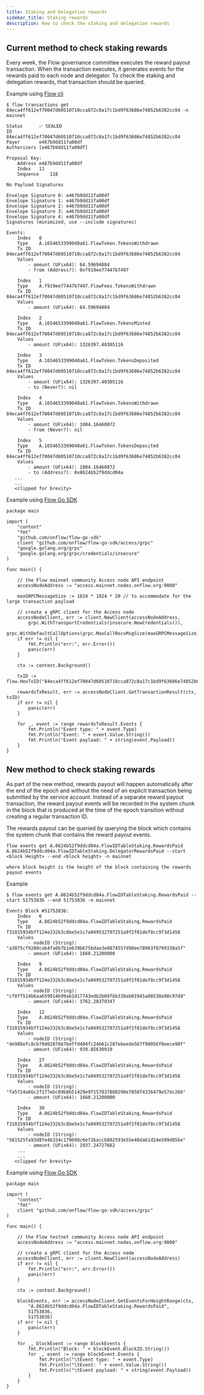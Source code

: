 ```yaml
---
title: Staking and Delegation rewards
sidebar_title: Staking rewards
description: How to check the staking and delegation rewards
---
```


## Current method to check staking rewards

Every week, the Flow governance committee executes the reward payout transaction.
When the transaction executes, it generates events for the rewards paid to each node and delegator.
To check the staking and delegation rewards, that transaction should be queried.

Example using [Flow cli](https://developers.flow.com/tools/flow-cli)
```
$ flow transactions get 84eca4ff612ef70047d60510710cca872c8a17c1bd9f63686e74852b6382cc84 -n mainnet

Status		✅ SEALED
ID		84eca4ff612ef70047d60510710cca872c8a17c1bd9f63686e74852b6382cc84
Payer		e467b9dd11fa00df
Authorizers	[e467b9dd11fa00df]

Proposal Key:
    Address	e467b9dd11fa00df
    Index	11
    Sequence	118

No Payload Signatures

Envelope Signature 0: e467b9dd11fa00df
Envelope Signature 1: e467b9dd11fa00df
Envelope Signature 2: e467b9dd11fa00df
Envelope Signature 3: e467b9dd11fa00df
Envelope Signature 4: e467b9dd11fa00df
Signatures (minimized, use --include signatures)

Events:
    Index	0
    Type	A.1654653399040a61.FlowToken.TokensWithdrawn
    Tx ID	84eca4ff612ef70047d60510710cca872c8a17c1bd9f63686e74852b6382cc84
    Values
		- amount (UFix64): 64.59694884
		- from (Address?): 0xf919ee77447b7497

    Index	1
    Type	A.f919ee77447b7497.FlowFees.TokensWithdrawn
    Tx ID	84eca4ff612ef70047d60510710cca872c8a17c1bd9f63686e74852b6382cc84
    Values
		- amount (UFix64): 64.59694884

    Index	2
    Type	A.1654653399040a61.FlowToken.TokensMinted
    Tx ID	84eca4ff612ef70047d60510710cca872c8a17c1bd9f63686e74852b6382cc84
    Values
		- amount (UFix64): 1326397.40305116

    Index	3
    Type	A.1654653399040a61.FlowToken.TokensDeposited
    Tx ID	84eca4ff612ef70047d60510710cca872c8a17c1bd9f63686e74852b6382cc84
    Values
		- amount (UFix64): 1326397.40305116
		- to (Never?): nil

    Index	4
    Type	A.1654653399040a61.FlowToken.TokensWithdrawn
    Tx ID	84eca4ff612ef70047d60510710cca872c8a17c1bd9f63686e74852b6382cc84
    Values
		- amount (UFix64): 1004.16460872
		- from (Never?): nil

    Index	5
    Type	A.1654653399040a61.FlowToken.TokensDeposited
    Tx ID	84eca4ff612ef70047d60510710cca872c8a17c1bd9f63686e74852b6382cc84
    Values
		- amount (UFix64): 1004.16460872
		- to (Address?): 0x8624b52f9ddcd04a
   ...
   ...
   <clipped for brevity>
```

Example using [Flow Go SDK](https://developers.flow.com/tools/flow-go-sdk)
```
package main

import (
	"context"
	"fmt"
	"github.com/onflow/flow-go-sdk"
	client "github.com/onflow/flow-go-sdk/access/grpc"
	"google.golang.org/grpc"
	"google.golang.org/grpc/credentials/insecure"
)

func main() {

	// the Flow mainnet community Access node API endpoint
	accessNodeAddress := "access.mainnet.nodes.onflow.org:9000"

	maxGRPCMessageSize := 1024 * 1024 * 20 // to accommodate for the large transaction payload

	// create a gRPC client for the Access node
	accessNodeClient, err := client.NewClient(accessNodeAddress,
		grpc.WithTransportCredentials(insecure.NewCredentials()),
		grpc.WithDefaultCallOptions(grpc.MaxCallRecvMsgSize(maxGRPCMessageSize)))
	if err != nil {
		fmt.Println("err:", err.Error())
		panic(err)
	}

	ctx := context.Background()

	txID := flow.HexToID("84eca4ff612ef70047d60510710cca872c8a17c1bd9f63686e74852b6382cc84")

	rewardsTxResult, err := accessNodeClient.GetTransactionResult(ctx, txID)
	if err != nil {
		panic(err)
	}

	for _, event := range rewardsTxResult.Events {
		fmt.Println("Event type: " + event.Type)
		fmt.Println("Event: " + event.Value.String())
		fmt.Println("Event payload: " + string(event.Payload))
	}
}
```

## New method to check staking rewards

As part of the new method, rewards payout will happen automatically after the end of the epoch and without the need of an explicit transaction being submitted by the service account.
Instead of a separate reward payout transaction, the reward payout events will be recorded in the system chunk in the block that is produced at the time of the epoch transition without creating a regular transaction ID.

The rewards payout can be queried by querying the block which contains the system chunk that contains the reward payout events.
```
flow events get A.8624b52f9ddcd04a.FlowIDTableStaking.RewardsPaid A.8624b52f9ddcd04a.FlowIDTableStaking.DelegatorRewardsPaid --start <block Height> --end <block height> -n mainnet

where block height is the height of the block containing the rewards payout events
```

Example

```
$ flow events get A.8624b52f9ddcd04a.FlowIDTableStaking.RewardsPaid --start 51753836 --end 51753836 -n mainnet

Events Block #51753836:
    Index	6
    Type	A.8624b52f9ddcd04a.FlowIDTableStaking.RewardsPaid
    Tx ID	f31815934bff124e332b3c8be5e1c7a949532707251a9f2f81def8cc9f3d1458
    Values
		- nodeID (String): "a3075cf9280cab4fa0b7b1e639b675bdae3e8874557d98ee78963f0799338a5f"
		- amount (UFix64): 1660.21200000

    Index	9
    Type	A.8624b52f9ddcd04a.FlowIDTableStaking.RewardsPaid
    Tx ID	f31815934bff124e332b3c8be5e1c7a949532707251a9f2f81def8cc9f3d1458
    Values
		- nodeID (String): "cf0ff514b6aa659914b99ab1d17743edb2b69fbb338ab01945a08530a98c97d4"
		- amount (UFix64): 3762.20370347

    Index	12
    Type	A.8624b52f9ddcd04a.FlowIDTableStaking.RewardsPaid
    Tx ID	f31815934bff124e332b3c8be5e1c7a949532707251a9f2f81def8cc9f3d1458
    Values
		- nodeID (String): "de988efc8cb79d02876b7beffd404fc24b61c287ebeede567f90056f0eece90f"
		- amount (UFix64): 939.85630919

    Index	27
    Type	A.8624b52f9ddcd04a.FlowIDTableStaking.RewardsPaid
    Tx ID	f31815934bff124e332b3c8be5e1c7a949532707251a9f2f81def8cc9f3d1458
    Values
		- nodeID (String): "fa5f24a66c2f177ebc09b8b51429e9f157037880290e7858f4336479e57dc26b"
		- amount (UFix64): 1660.21200000

    Index	30
    Type	A.8624b52f9ddcd04a.FlowIDTableStaking.RewardsPaid
    Tx ID	f31815934bff124e332b3c8be5e1c7a949532707251a9f2f81def8cc9f3d1458
    Values
		- nodeID (String): "581525fa93d8fe4b334c179698c6e72baccb802593e55e40da61d24e589d85be"
		- amount (UFix64): 1937.24727662
    ...
    ...
   <clipped for brevity>
```

Example using [Flow Go SDK](https://developers.flow.com/tools/flow-go-sdk)
```
package main

import (
	"context"
	"fmt"
	client "github.com/onflow/flow-go-sdk/access/grpc"
)

func main() {

	// the Flow testnet community Access node API endpoint
	accessNodeAddress := "access.mainnet.nodes.onflow.org:9000"

	// create a gRPC client for the Access node
	accessNodeClient, err := client.NewClient(accessNodeAddress)
	if err != nil {
		fmt.Println("err:", err.Error())
		panic(err)
	}

	ctx := context.Background()

	blockEvents, err := accessNodeClient.GetEventsForHeightRange(ctx,
		"A.8624b52f9ddcd04a.FlowIDTableStaking.RewardsPaid",
		51753836,
		51753836)
	if err != nil {
		panic(err)
	}

	for _, blockEvent := range blockEvents {
		fmt.Println("Block: " + blockEvent.BlockID.String())
		for _, event := range blockEvent.Events {
			fmt.Println("\tEvent type: " + event.Type)
			fmt.Println("\tEvent: " + event.Value.String())
			fmt.Println("\tEvent payload: " + string(event.Payload))
		}
	}
}
```